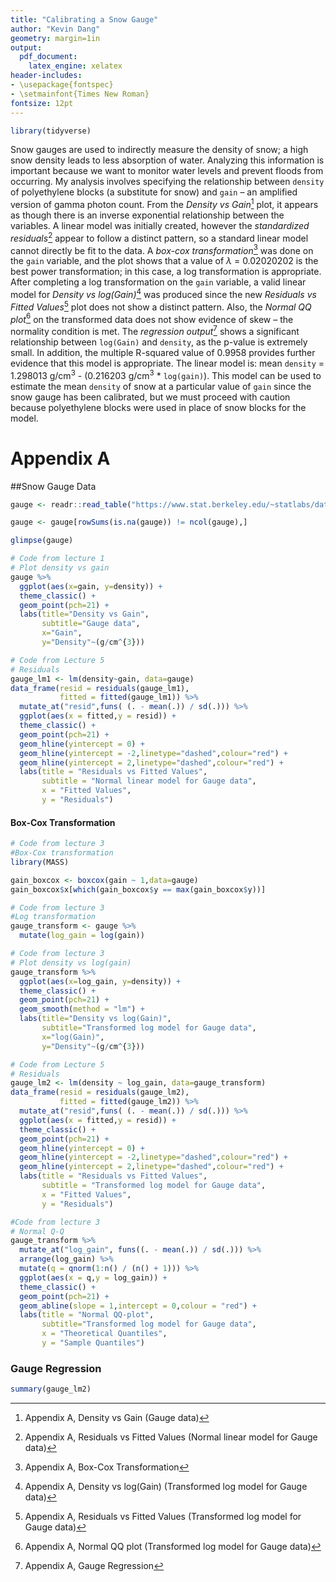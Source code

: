 ---
title: "Calibrating a Snow Gauge"
author: "Kevin Dang"
geometry: margin=1in
output:
  pdf_document:
    latex_engine: xelatex
header-includes:
- \usepackage{fontspec}
- \setmainfont{Times New Roman}
fontsize: 12pt
---

```{r load-packages, echo =FALSE, message=FALSE, warning=FALSE}

library(tidyverse)

```

Snow gauges are used to indirectly measure the density of snow; a high snow density leads to less absorption of water. Analyzing this information is important because we want to monitor water levels and prevent floods from occurring. My analysis involves specifying the relationship between `density` of polyethylene blocks (a substitute for snow) and `gain` -- an amplified version of gamma photon count.
From the *Density vs Gain*[^1] plot, it appears as though there is an inverse exponential relationship between the variables. A linear model was initially created, however the *standardized residuals*[^2] appear to follow a distinct pattern, so a standard linear model cannot directly be fit to the data. A *box-cox transformation*[^3] was done on the `gain` variable, and the plot shows that a value of $\lambda$ = 0.02020202 is the best power transformation; in this case, a log transformation is appropriate.
After completing a log transformation on the `gain` variable, a valid linear model for *Density vs log(Gain)*[^4] was produced since the new *Residuals vs Fitted Values*[^5] plot does not show a distinct pattern. Also, the *Normal QQ plot*[^6] on the transformed data does not show evidence of skew -- the normality condition is met. The *regression output*[^7] shows a significant relationship between `log(Gain)` and `density`, as the p-value is extremely small. In addition, the multiple R-squared value of 0.9958 provides further evidence that this model is appropriate.
The linear model is: mean `density` = 1.298013 g/cm^3^ - (0.216203 g/cm^3^ * `log(gain)`). This model can be used to estimate the mean `density` of snow at a particular value of `gain` since the snow gauge has been calibrated, but we must proceed with caution because polyethylene blocks were used in place of snow blocks for the model.

[^1]: Appendix A, Density vs Gain (Gauge data)
[^2]: Appendix A, Residuals vs Fitted Values (Normal linear model for Gauge data)
[^3]: Appendix A, Box-Cox Transformation
[^4]: Appendix A, Density vs log(Gain) (Transformed log model for Gauge data)
[^5]: Appendix A, Residuals vs Fitted Values (Transformed log model for Gauge data)
[^6]: Appendix A, Normal QQ plot (Transformed log model for Gauge data)
[^7]: Appendix A, Gauge Regression

\newpage

# Appendix A
##Snow Gauge Data
```{r snow-gauge-1, echo=FALSE, message=FALSE, warning=FALSE, fig.width=3.2, fig.height=3.2}

gauge <- readr::read_table("https://www.stat.berkeley.edu/~statlabs/data/gauge.data",col_types = "dd")

gauge <- gauge[rowSums(is.na(gauge)) != ncol(gauge),]

glimpse(gauge)

# Code from lecture 1
# Plot density vs gain
gauge %>%
  ggplot(aes(x=gain, y=density)) + 
  theme_classic() +
  geom_point(pch=21) +
  labs(title="Density vs Gain",
       subtitle="Gauge data",
       x="Gain",
       y="Density"~(g/cm^{3}))

# Code from Lecture 5
# Residuals
gauge_lm1 <- lm(density~gain, data=gauge)
data_frame(resid = residuals(gauge_lm1),
           fitted = fitted(gauge_lm1)) %>%
  mutate_at("resid",funs( (. - mean(.)) / sd(.))) %>%
  ggplot(aes(x = fitted,y = resid)) +
  theme_classic() +
  geom_point(pch=21) +
  geom_hline(yintercept = 0) +
  geom_hline(yintercept = -2,linetype="dashed",colour="red") +
  geom_hline(yintercept = 2,linetype="dashed",colour="red") +
  labs(title = "Residuals vs Fitted Values",
       subtitle = "Normal linear model for Gauge data",
       x = "Fitted Values",
       y = "Residuals")

```

#### Box-Cox Transformation
```{r, box-cox-gauge, echo=FALSE, message=FALSE, warning=FALSE, fig.width=3, fig.height=3}

# Code from lecture 3
#Box-Cox transformation
library(MASS)

gain_boxcox <- boxcox(gain ~ 1,data=gauge)
gain_boxcox$x[which(gain_boxcox$y == max(gain_boxcox$y))]

# Code from lecture 3
#Log transformation
gauge_transform <- gauge %>%
  mutate(log_gain = log(gain))

```


```{r snow-gauge-2, echo=FALSE, message=FALSE, warning=FALSE, fig.width=3.2, fig.height=3.2}

# Code from lecture 3
# Plot density vs log(gain)
gauge_transform %>%
  ggplot(aes(x=log_gain, y=density)) + 
  theme_classic() +
  geom_point(pch=21) +
  geom_smooth(method = "lm") +
  labs(title="Density vs log(Gain)",
       subtitle="Transformed log model for Gauge data",
       x="log(Gain)",
       y="Density"~(g/cm^{3}))

# Code from Lecture 5
# Residuals
gauge_lm2 <- lm(density ~ log_gain, data=gauge_transform)
data_frame(resid = residuals(gauge_lm2),
           fitted = fitted(gauge_lm2)) %>%
  mutate_at("resid",funs( (. - mean(.)) / sd(.))) %>%
  ggplot(aes(x = fitted,y = resid)) +
  theme_classic() +
  geom_point(pch=21) +
  geom_hline(yintercept = 0) +
  geom_hline(yintercept = -2,linetype="dashed",colour="red") +
  geom_hline(yintercept = 2,linetype="dashed",colour="red") +
  labs(title = "Residuals vs Fitted Values",
       subtitle = "Transformed log model for Gauge data",
       x = "Fitted Values",
       y = "Residuals")

#Code from lecture 3
# Normal Q-Q
gauge_transform %>%
  mutate_at("log_gain", funs((. - mean(.)) / sd(.))) %>%
  arrange(log_gain) %>%
  mutate(q = qnorm(1:n() / (n() + 1))) %>%
  ggplot(aes(x = q,y = log_gain)) +
  theme_classic() +
  geom_point(pch=21) +
  geom_abline(slope = 1,intercept = 0,colour = "red") +
  labs(title = "Normal QQ-plot",
       subtitle="Transformed log model for Gauge data",
       x = "Theoretical Quantiles",
       y = "Sample Quantiles")

```

\newpage

### Gauge Regression
```{r, gauge-regression, echo=FALSE, message=FALSE, warning=FALSE}

summary(gauge_lm2)

```
